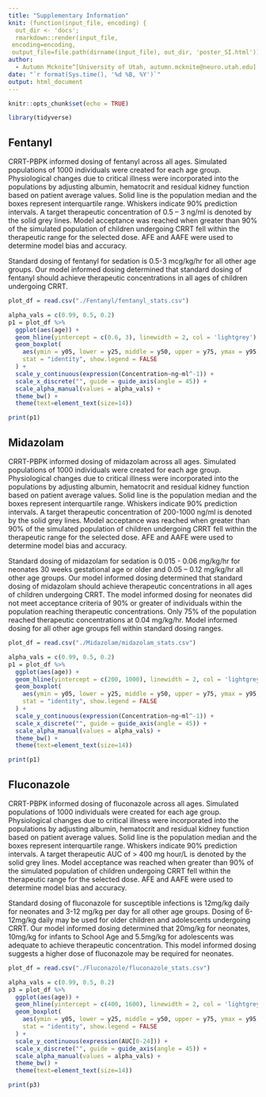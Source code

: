 ```yaml
---
title: "Supplementary Information"
knit: (function(input_file, encoding) {
  out_dir <- 'docs';
  rmarkdown::render(input_file,
 encoding=encoding,
 output_file=file.path(dirname(input_file), out_dir, 'poster_SI.html'))})
author: 
  - Autumn Mcknite^[University of Utah, autumn.mcknite@neuro.utah.edu]
date: "`r format(Sys.time(), '%d %B, %Y')`"
output: html_document
---
```


```r
knitr::opts_chunk$set(echo = TRUE)
```

```r
library(tidyverse)
```

## Fentanyl

CRRT-PBPK informed dosing of fentanyl across all ages. Simulated populations of 1000 individuals were created for each age group. Physiological changes due to critical illness were incorporated into the populations by adjusting albumin, hematocrit and residual kidney function based on patient average values. Solid line is the population median and the boxes represent interquartile range. Whiskers indicate 90% prediction intervals. A target therapeutic concentration of 0.5 – 3 ng/ml is denoted by the solid grey lines. Model acceptance was reached when greater than 90% of the simulated population of children undergoing CRRT fell within the therapeutic range for the selected dose. AFE and AAFE were used to determine model bias and accuracy. 

Standard dosing of fentanyl for sedation is 0.5-3 mcg/kg/hr  for all other age groups. Our model informed dosing determined that standard dosing of fentanyl should achieve therapeutic concentrations in all ages of children undergoing CRRT.

```r
plot_df = read.csv("./Fentanyl/fentanyl_stats.csv")

alpha_vals = c(0.99, 0.5, 0.2)
p1 = plot_df %>%
  ggplot(aes(age)) +
  geom_hline(yintercept = c(0.6, 3), linewidth = 2, col = 'lightgrey') +
  geom_boxplot(
    aes(ymin = y05, lower = y25, middle = y50, upper = y75, ymax = y95, fill = age),
    stat = "identity", show.legend = FALSE
  ) + 
  scale_y_continuous(expression(Concentration~ng~ml^-1)) +
  scale_x_discrete("", guide = guide_axis(angle = 45)) +
  scale_alpha_manual(values = alpha_vals) +
  theme_bw() +
  theme(text=element_text(size=14))

print(p1)
```

## Midazolam

CRRT-PBPK informed dosing of midazolam across all ages. Simulated populations of 1000 individuals were created for each age group. Physiological changes due to critical illness were incorporated into the populations by adjusting albumin, hematocrit and residual kidney function based on patient average values. Solid line is the population median and the boxes represent interquartile range. Whiskers indicate 90% prediction intervals. A target therapeutic concentration of 200-1000 ng/ml is denoted by the solid grey lines. Model acceptance was reached when greater than 90% of the simulated population of children undergoing CRRT fell within the therapeutic range for the selected dose. AFE and AAFE were used to determine model bias and accuracy. 

Standard dosing of midazolam for sedation is 0.015 - 0.06 mg/kg/hr  for neonates 30 weeks gestational age or older and 0.05 – 0.12 mg/kg/hr all other age groups. Our model informed dosing determined that standard dosing of midazolam should achieve therapeutic concentrations in all ages of children undergoing CRRT. The model informed dosing for neonates did not meet acceptance criteria of 90% or greater of individuals within the population reaching therapeutic concentrations. Only 75% of the population reached therapeutic concentrations at 0.04 mg/kg/hr. Model informed dosing for all other age groups fell within standard dosing ranges. 

```r
plot_df = read.csv("./Midazolam/midazolam_stats.csv")

alpha_vals = c(0.99, 0.5, 0.2)
p1 = plot_df %>%
  ggplot(aes(age)) +
  geom_hline(yintercept = c(200, 1000), linewidth = 2, col = 'lightgrey') +
  geom_boxplot(
    aes(ymin = y05, lower = y25, middle = y50, upper = y75, ymax = y95, fill = age),
    stat = "identity", show.legend = FALSE
  ) + 
  scale_y_continuous(expression(Concentration~ng~ml^-1)) +
  scale_x_discrete("", guide = guide_axis(angle = 45)) +
  scale_alpha_manual(values = alpha_vals) +
  theme_bw() +
  theme(text=element_text(size=14))

print(p1)
```

## Fluconazole

CRRT-PBPK informed dosing of fluconazole across all ages. Simulated populations of 1000 individuals were created for each age group. Physiological changes due to critical illness were incorporated into the populations by adjusting albumin, hematocrit and residual kidney function based on patient average values. Solid line is the population median and the boxes represent interquartile range. Whiskers indicate 90% prediction intervals. A target therapeutic AUC of > 400 mg hour/L is denoted by the solid grey lines. Model acceptance was reached when greater than 90% of the simulated population of children undergoing CRRT fell within the therapeutic range for the selected dose. AFE and AAFE were used to determine model bias and accuracy. 

Standard dosing of fluconazole for susceptible infections is 12mg/kg daily for neonates and 3-12 mg/kg per day for all other age groups. Dosing of 6-12mg/kg daily may be used for older children and adolescents undergoing CRRT. Our model informed dosing determined that 20mg/kg for neonates, 10mg/kg for infants to School Age and 5.5mg/kg for adolescents was adequate to achieve therapeutic concentration. This model informed dosing suggests a higher dose of fluconazole may be required for neonates. 


```r
plot_df = read.csv("./Fluconazole/fluconazole_stats.csv")

alpha_vals = c(0.99, 0.5, 0.2)
p3 = plot_df %>%
  ggplot(aes(age)) +
  geom_hline(yintercept = c(400, 1600), linewidth = 2, col = 'lightgrey') +
  geom_boxplot(
    aes(ymin = y05, lower = y25, middle = y50, upper = y75, ymax = y95, fill = age),
    stat = "identity", show.legend = FALSE
  ) + 
  scale_y_continuous(expression(AUC[0-24])) +
  scale_x_discrete("", guide = guide_axis(angle = 45)) +
  scale_alpha_manual(values = alpha_vals) +
  theme_bw() +
  theme(text=element_text(size=14))

print(p3)
```
